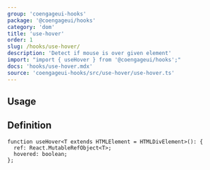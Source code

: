 ```yaml
---
group: 'coengageui-hooks'
package: '@coengageui/hooks'
category: 'dom'
title: 'use-hover'
order: 1
slug: /hooks/use-hover/
description: 'Detect if mouse is over given element'
import: "import { useHover } from '@coengageui/hooks';"
docs: 'hooks/use-hover.mdx'
source: 'coengageui-hooks/src/use-hover/use-hover.ts'
---
```



## Usage

<Demo data={HooksDemos.useHoverDemo} />

## Definition

```tsx
function useHover<T extends HTMLElement = HTMLDivElement>(): {
  ref: React.MutableRefObject<T>;
  hovered: boolean;
};
```
